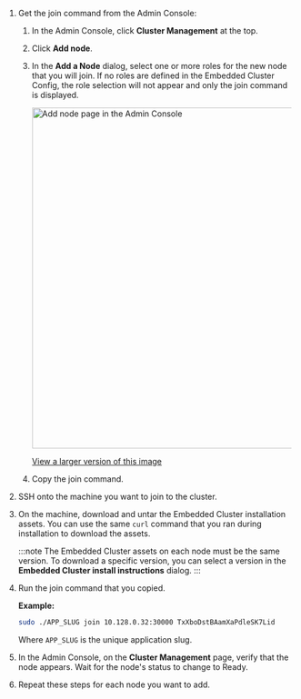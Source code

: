 1. Get the join command from the Admin Console:

   1. In the Admin Console, click **Cluster Management** at the top.

   1. Click **Add node**.
   
   1. In the **Add a Node** dialog, select one or more roles for the new node that you will join. If no roles are defined in the Embedded Cluster Config, the role selection will not appear and only the join command is displayed.

       <img alt="Add node page in the Admin Console" src="/images/admin-console-add-node.png" width="600px"/>

       [View a larger version of this image](/images/admin-console-add-node.png)
     
    1. Copy the join command.

1. SSH onto the machine you want to join to the cluster.

1. On the machine, download and untar the Embedded Cluster installation assets. You can use the same `curl` command that you ran during installation to download the assets.

    :::note
    The Embedded Cluster assets on each node must be the same version. To download a specific version, you can select a version in the **Embedded Cluster install instructions** dialog.
    :::

1. Run the join command that you copied.

    **Example:**

    ```bash
    sudo ./APP_SLUG join 10.128.0.32:30000 TxXboDstBAamXaPdleSK7Lid
    ```
    Where `APP_SLUG` is the unique application slug.

1. In the Admin Console, on the **Cluster Management** page, verify that the node appears. Wait for the node's status to change to Ready.

1. Repeat these steps for each node you want to add.